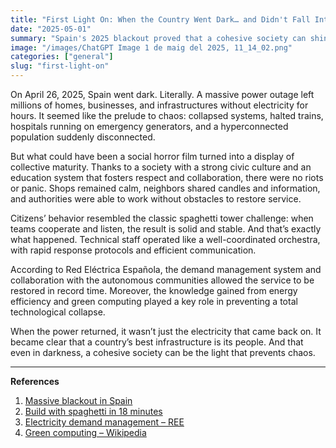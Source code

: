 ```yaml
---
title: "First Light On: When the Country Went Dark… and Didn't Fall Into Chaos"
date: "2025-05-01"
summary: "Spain's 2025 blackout proved that a cohesive society can shine even in the most unexpected darkness."
image: "/images/ChatGPT Image 1 de maig del 2025, 11_14_02.png" 
categories: ["general"]
slug: "first-light-on"
---
```


On April 26, 2025, Spain went dark. Literally. A massive power outage left millions of homes, businesses, and infrastructures without electricity for hours. It seemed like the prelude to chaos: collapsed systems, halted trains, hospitals running on emergency generators, and a hyperconnected population suddenly disconnected.

But what could have been a social horror film turned into a display of collective maturity. Thanks to a society with a strong civic culture and an education system that fosters respect and collaboration, there were no riots or panic. Shops remained calm, neighbors shared candles and information, and authorities were able to work without obstacles to restore service.

Citizens’ behavior resembled the classic spaghetti tower challenge: when teams cooperate and listen, the result is solid and stable. And that’s exactly what happened. Technical staff operated like a well-coordinated orchestra, with rapid response protocols and efficient communication.

According to Red Eléctrica Española, the demand management system and collaboration with the autonomous communities allowed the service to be restored in record time. Moreover, the knowledge gained from energy efficiency and green computing played a key role in preventing a total technological collapse.

When the power returned, it wasn’t just the electricity that came back on. It became clear that a country’s best infrastructure is its people. And that even in darkness, a cohesive society can be the light that prevents chaos.

---

**References**  
1. [Massive blackout in Spain](https://elpais.com/economia/2025-04-28/apagon-electrico-masivo-en-espana.html)  
2. [Build with spaghetti in 18 minutes](https://www.youtube.com/watch?v=H0_yKBitO8M)  
3. [Electricity demand management – REE](https://www.esios.ree.es/es/gestion-de-la-demanda)  
4. [Green computing – Wikipedia](https://es.wikipedia.org/wiki/Green_computing)
